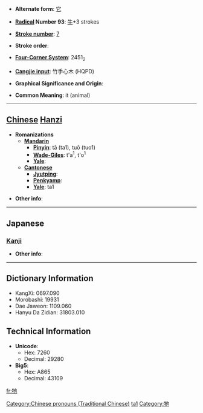 * '''Alternate form''': [[它]]

* '''[[Wiktionary:Chinese radical index| Radical]] Number 93''': [[Wiktionary:Chinese radical index 牛|牛]]+3 strokes

* '''[[Wiktionary:Chinese total strokes index|Stroke number]]''': [[Wiktionary:Chinese total strokes index 7|7]]

* '''Stroke order''': 

* '''[[Wiktionary:Chinese four corner index|Four-Corner System]]''': 2451<sub>2</sub>

* '''[[Wiktionary:Chinese Cangjie index|Cangjie input]]''': 竹手心木 (HQPD)

* '''Graphical Significance and Origin''': 

* '''Common Meaning''': it (animal)

----

== [[Chinese]] [[Hanzi]] ==

* '''Romanizations'''
** '''[[Mandarin]]'''
*** '''[[Pinyin]]''': tā (ta1), tuō (tuo1)
*** '''[[Wade-Giles]]''': t'a<sup>1</sup>, t'o<sup>1</sup>
*** '''[[Yale]]''': 
** '''[[Cantonese]]'''
*** '''[[Jyutping]]''':
*** '''[[Penkyamp]]''': 
*** '''[[Yale]]''': ta1

* '''Other info''': 

----

==Japanese==
===[[Kanji]]===
{{kanji|on readings=[[た]] (ta), [[だ]] (da)|kun readings=}}

* '''Other info''':  

----

== Dictionary Information ==

* KangXi: 0697.090
* Morobashi: 19931
* Dae Jaweon: 1109.060
* Hanyu Da Zidian: 31803.010

== Technical Information ==

* '''Unicode''':
** Hex: 7260
** Decimal: 29280
* '''Big5''':
** Hex: A865
** Decimal: 43109

[[Category:Chinese pronouns (Traditional Chinese)]]
[[Category:Chinese pronouns (Simplified Chinese)|ta1]]
[[Category:牠]]

[[fr:牠]]